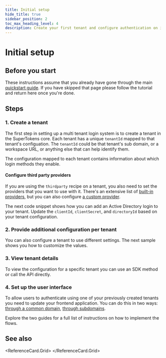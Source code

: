 ```yaml
---
title: Initial setup
hide_title: true
sidebar_position: 2
toc_max_heading_level: 4
description: Create your first tenant and configure authentication on it.
---
```





# Initial setup

## Before you start

<PaidFeatureCallout />

These instructions assume that you already have gone through the main [quickstart guide](/docs/quickstart/introduction).
If you have skipped that page please follow the tutorial and return here once you're done.

## Steps

### 1. Create a tenant 

The first step in setting up a multi tenant login system is to create a tenant in the SuperTokens core.
Each tenant has a unique `tenantId` mapped to that tenant's configuation.
The `tenantId` could be that tenant's sub domain, or a workspace URL, or anything else that can help identify them.

The configuration mapped to each tenant contains information about which login methods they enable.

<CreateTenantBlock />

#### Configure third party providers 

If you are using the `thirdparty` recipe on a tenant, you also need to set the providers that you want to use with it.
There's an extensive list of [built-in providers](/docs/authentication/social/built-in-providers-config), but you can also configure [a custom provider](/docs/authentication/enterprise/manage-tenants).

The next code snippet shows how you can add an Active Directory login to your tenant.
Update the `clientId`, `clientSecret`, and `directoryId` based on your tenant configuration.

<AddProviderConfigurationBlock />

### 2. Provide additional configuration per tenant

You can also configure a tenant to use different settings. 
The next sample shows you how to customize the values.

<UpdateTenantConfigBlock />

### 3. View tenant details 

To view the configuration for a specific tenant you can use an SDK method or call the API directly.

<GetTenantBlock />

### 4. Set up the user interface

To allow users to authenticate using one of your previously created tenants you need to update your frontend application.
You can do this in two ways: [through a common domain](/docs/authentication/enterprise/common-domain-login), [through subdomains](/docs/authentication/enterprise/subdomain-login).

Explore the two guides for a full list of instructions on how to implement the flows.

## See also

<ReferenceCard.Grid>
  <ReferenceCard href="/docs/authentication/enterprise/common-domain-login" label="Implement common domain login" />
  <ReferenceCard href="/docs/authentication/enterprise/subdomain-login" label="Implement subdomain login" />
  <ReferenceCard href="/docs/authentication/enterprise/saml/what-is-saml" label="SAML" />
  <ReferenceCard href="/docs/authentication/enterprise/manage-tenants" label="Manage tenants" />
  <ReferenceCard href="/docs/authentication/enterprise/manage-apps" label="Manage apps" />
</ReferenceCard.Grid>
